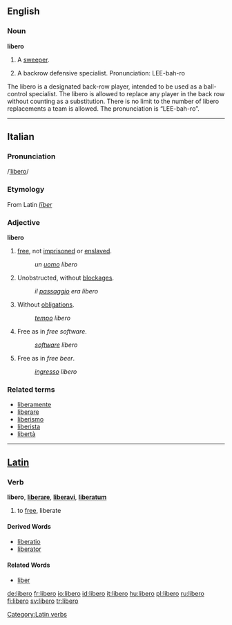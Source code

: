 {{see|libéro}}
==English==

===Noun===
'''libero'''
# {{soccer}} A [[sweeper]].
# {{volleyball}} A backrow defensive specialist. Pronunciation: LEE-bah-ro
The libero is a designated back-row player, intended to be used as a ball-control specialist. The libero is allowed to replace any player in the back row without counting as a substitution. There is no limit to the number of libero replacements a team is allowed. The pronunciation is “LEE-bah-ro”.
----

==Italian==
===Pronunciation===
/[[Pronunciation guide|ˈlibero]]/
===Etymology===
From Latin ''[[liber#Latin|līber]]''

===Adjective===
'''libero'''

# [[free]], not [[imprisoned]] or [[enslaved]].
#:''un [[uomo]] libero''
# Unobstructed, without [[blockage|blockages]].
#:''il [[passaggio]] era libero''
# Without [[obligation]]s.
#: ''[[tempo]] libero''
# Free as in ''free software''. 
#:''[[software]] libero''
# Free as in ''free beer''. 
#:''[[ingresso]] libero''

===Related terms===
*[[liberamente]]
*[[liberare]]
*[[liberismo]]
*[[liberista]]
*[[libertà]]

----

==[[Latin]]==
===Verb===
'''libero''', '''[[liberare]]''', '''[[liberavi]]''', '''[[liberatum]]'''

# to [[free]], liberate

====Derived Words====
* [[liberatio]]
* [[liberator]]

====Related Words====
* [[liber]]

[[Category:Latin verbs]]

[[de:libero]]
[[fr:libero]]
[[io:libero]]
[[id:libero]]
[[it:libero]]
[[hu:libero]]
[[pl:libero]]
[[ru:libero]]
[[fi:libero]]
[[sv:libero]]
[[tr:libero]]